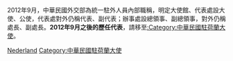 2012年9月，中華民國外交部為統一駐外人員內部職稱，明定大使館、代表處設大使、公使，代表處對外仍稱代表、副代表；辦事處設總領事、副總領事，對外仍稱處長、副處長。'''2012年9月之後的歷任代表'''，請移至[[:Category:中華民國駐荷蘭大使|:Category:中華民國駐荷蘭大使]]。

[[Category:中華民國駐外代表_(歷史)|Nederland]]
[[Category:中華民國駐荷蘭大使|Category:中華民國駐荷蘭大使]]